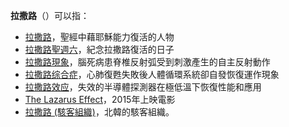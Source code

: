 '''拉撒路'''（{{lang-en|Lazarus}}）可以指：
*[[拉撒路|拉撒路]]，聖經中藉耶穌能力復活的人物
*[[拉撒路聖週六|拉撒路聖週六]]，紀念拉撒路復活的日子
*[[拉撒路現象|拉撒路現象]]，腦死病患脊椎反射弧受到刺激產生的自主反射動作
*[[拉撒路综合症|拉撒路综合症]]，心肺復甦失敗後人體循環系統卻自發恢復運作現象
*[[拉撒路效应|拉撒路效应]]，失效的半導體探測器在極低溫下恢復性能和應用
*[[永夜魔女|The Lazarus Effect]]，2015年上映電影
*[[拉撒路_(駭客組織)|拉撒路 (駭客組織)]]，北韓的駭客組織。
{{Disambig|L|CAT=三字消歧义}}